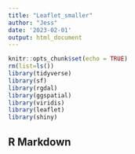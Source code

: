 ```yaml
---
title: "Leaflet_smaller"
author: "Jess"
date: '2023-02-01'
output: html_document
---
```


```r
knitr::opts_chunk$set(echo = TRUE)
rm(list=ls())
library(tidyverse)
library(sf)
library(rgdal)
library(ggspatial)
library(viridis)
library(leaflet)
library(shiny)
```


## R Markdown


